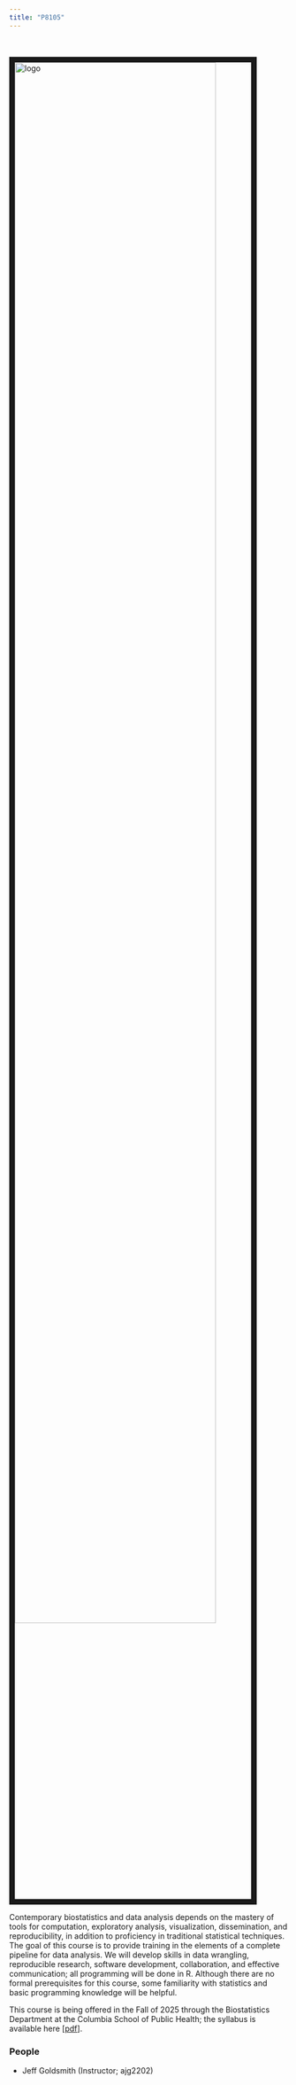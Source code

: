 ```yaml
---
title: "P8105"
---
```


<br><br><img src="images/p8105_logo.jpg" alt="logo" style="width:85%; border:10px solid"><br>


Contemporary biostatistics and data analysis depends on the mastery of tools for computation, exploratory analysis, visualization, dissemination, and reproducibility, in addition to proficiency in traditional statistical techniques. The goal of this course is to provide training in the elements of a complete pipeline for data analysis. We will develop skills in data wrangling, reproducible research, software development, collaboration, and effective communication; all programming will be done in R. Although there are no formal prerequisites for this course, some familiarity with statistics and basic programming knowledge will be helpful.

This course is being offered in the Fall of 2025 through the Biostatistics Department at the Columbia School of Public Health; the syllabus is available here [[pdf](resources/P8105_Syllabus.pdf)].


### People

* Jeff Goldsmith (Instructor; ajg2202)


<!--
### Calendar
<center>
<iframe src="https://calendar.google.com/calendar/embed?showTitle=0&amp;showDate=0&amp;showPrint=0&amp;showCalendars=0&amp;mode=WEEK&amp;height=400&amp;wkst=1&amp;bgcolor=%23ffffff&amp;src=bst.p8105%40gmail.com&amp;color=%231B887A&amp;ctz=America%2FNew_York" style="border-width:0" width="800" height="400" frameborder="0" scrolling="no" align="middle"></iframe>
</center>
-->
